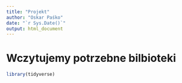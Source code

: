 ```yaml
---
title: "Projekt"
author: "Oskar Paśko"
date: "`r Sys.Date()`"
output: html_document
---
```


# Wczytujemy potrzebne bilbioteki
```r
library(tidyverse)
```
